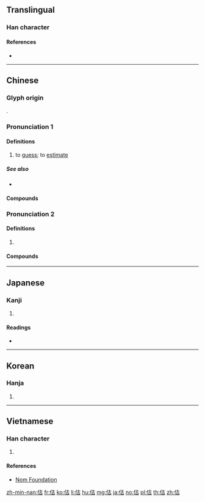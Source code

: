 {{character info/new}}
==Translingual==

===Han character===
{{Han char|rn=9|rad=人|as=05|sn=7|four=24260|canj=OJR|ids=⿰亻古}}

====References====
* {{Han ref|kx=0096.170|dkj=00467|dj=0205.010|hdz=10129.150|uh=4F30|ud=20272|bh=A6F4|bd=42740}}

----

==Chinese==
{{zh-forms}}

===Glyph origin===
{{Han etym}}
{{Han compound|亻|古|ls=psc|c1=s|c2=p}}.

===Pronunciation 1===
{{zh-pron
|m=gū,gǔ,2nb=variant in Taiwan
|m-s=gu3
|c=gu2
|c-t=gu2
|h=pfs=kû
|md=gū
|mn=kó͘
|w=2ku
|mc=y
|oc=y
|cat=v
}}

====Definitions====
{{zh-hanzi}}

# to [[guess]]; to [[estimate]]

=====See also=====
* {{zh-l|猜}}

====Compounds====
{{zh-der|fold=1|公估局|估中|彈觔估兩|估稅|估價單|彈斤估兩|估價行|估倧|估單|估喝|估價|估摸|估計|低估|估倒|估測|估量|估著眼|勘估|估算|估堆兒|估客|抄估|掂斤估兩|推估|略估|難以估計|高估|資產重估|預估|評估|論斤估兩}}

===Pronunciation 2===
{{zh-pron
|m=gù
|c=gu3
|cat=a
}}

====Definitions====
{{zh-hanzi}}

# {{zh-only|估衣|[[secondhand]] [[clothes]] for sale}}

====Compounds====
{{zh-der|fold=1|估衣鋪|估衣}}

----

==Japanese==

===Kanji===
{{ja-kanji|grade=|rs=人05}}

# {{defn|lang=ja|sort=人05}}

====Readings====
* {{ja-readings|on=[[こ]] (ko)|kun=[[あきなう]] (akinau), [[あたい]] (atai)}}

----

==Korean==

===Hanja===
{{ko-hanja|hangeul=고|rv=go|mr=ko|y=ko}}

# {{defn|lang=ko|sort=人05}}

----

==Vietnamese==

===Han character===
{{vi-hantu|[[cô]], [[cố]]|rs=人05}}

# {{defn|lang=vi|sort=人05}}

====References====
* [http://nomfoundation.org/common/nom_details.php?codepoint=4f30 Nom Foundation]

[[zh-min-nan:估]]
[[fr:估]]
[[ko:估]]
[[li:估]]
[[hu:估]]
[[mg:估]]
[[ja:估]]
[[no:估]]
[[pl:估]]
[[th:估]]
[[zh:估]]